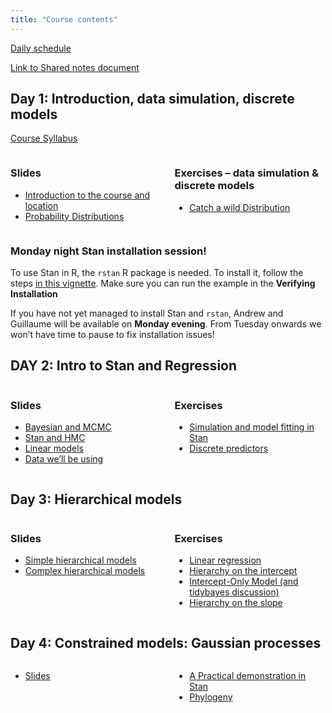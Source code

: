 ```yaml
---
title: "Course contents"
---
```


[Daily schedule](topics/schedule)

[Link to Shared notes document](https://docs.google.com/document/d/1NVsqYIkMEB7tPHKhiq6b75KaArL5OVNJvGWs47jMAo8/edit?usp=sharing)

## Day 1: Introduction, data simulation, discrete models

[Course Syllabus](PlanDeCoursBIO709.pdf)

:::: {.columns}

::: {.column width="50%"}

### Slides
* [Introduction to the course and location](slides/00_Introduction)
* [Probability Distributions](slides/02_5_Distribution)

:::

::: {.column width="50%"}

### Exercises -- data simulation & discrete models
* [Catch a wild Distribution](topics/00_distributions)

:::

::::

:::{.callout-important}
### Monday night Stan installation session! 
To use Stan in R, the `rstan` R package is needed. To install it, follow the steps [in this vignette](https://github.com/stan-dev/rstan/wiki/RStan-Getting-Started). Make sure you can run the example in the **Verifying Installation**

If you have not yet managed to install Stan and `rstan`, Andrew and Guillaume will be available on **Monday evening**. From Tuesday onwards we won't have time to pause to fix installation issues!
:::


## DAY 2: Intro to Stan and Regression

:::: {.columns}

::: {.column width="50%"}
### Slides
* [Bayesian and MCMC](slides/02_Bayesian)
* [Stan and HMC](slides/03_Stan)
* [Linear models](slides/04_Linear_model)
* [Data we'll be using](slides/01_Data)

:::

::: {.column width="50%"}
### Exercises
* [Simulation and model fitting in Stan](topics/01_simulation)
* [Discrete predictors](topics/discrete_predictor)

:::

::::


## Day 3: Hierarchical models

:::: {.columns}

::: {.column width="50%"}
### Slides
* [Simple hierarchical models](slides/06_Simple_hierarchical_model)
* [Complex hierarchical models](slides/08_Complex_hierarchical_model)

:::

::: {.column width="50%"}
### Exercises

* [Linear regression](topics/02_regression)
* [Hierarchy on the intercept](topics/03_one_random_effect)
* [Intercept-Only Model (and tidybayes discussion)](topics/intercept_only)
* [Hierarchy on the slope](topics/correlated_effects)

:::

::::



## Day 4: Constrained models: Gaussian processes

:::: {.columns}

::: {.column width="50%"}

* [Slides](slides/09_Gaussian_process)

:::

::: {.column width="50%"}
* [A Practical demonstration in Stan](topics/04_gp)
* [Phylogeny](topics/04-phylo)
:::

::::
